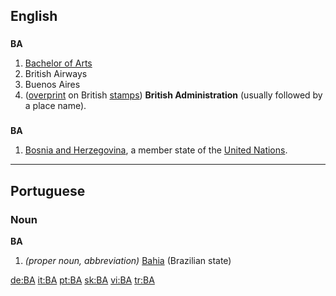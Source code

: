 {{see|ba|Ba|bá|bā}}

==English==

==={{initialism}}===
'''BA'''

#[[Bachelor of Arts]]
#British Airways
#Buenos Aires
#([[overprint]] on British [[stamp]]s) '''British Administration''' (usually followed by a place name).

==={{abbreviation}}===
'''BA'''
# [[Bosnia and Herzegovina]], a member state of the [[United Nations]].

----

==Portuguese==
===Noun===
'''BA'''
#''(proper noun, abbreviation)'' [[Bahia]] (Brazilian state)

[[de:BA]]
[[it:BA]]
[[pt:BA]]
[[sk:BA]]
[[vi:BA]]
[[tr:BA]]